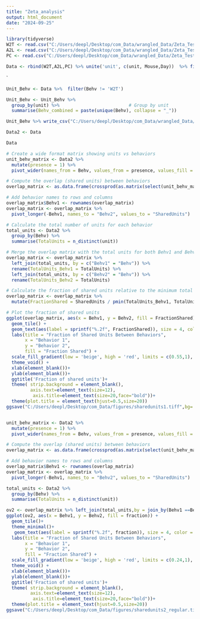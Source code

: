 ```yaml
---
title: "Zeta_analysis"
output: html_document
date: "2024-09-25"
---
```


```r
library(tidyverse)
W2T <- read.csv("C:/Users/deepl/Desktop/com_Data/wrangled_Data/Zeta_Tests/W2T.csv") %>% mutate(Behv = 'W2T')
A2L <- read.csv("C:/Users/deepl/Desktop/com_Data/wrangled_Data/Zeta_Tests/A2L.csv") %>% mutate(Behv = 'A2L')
PC <- read.csv("C:/Users/deepl/Desktop/com_Data/wrangled_Data/Zeta_Tests/PC.csv") %>% mutate(Behv = 'PC')

Data <- rbind(W2T,A2L,PC) %>% unite('unit', c(unit, Mouse,Day))  %>% filter(p_val < 0.05) %>% select(-X,-p_val)
```



`


```r

Unit_Behv <- Data %>%  filter(Behv != 'W2T')

Unit_Behv <- Unit_Behv %>%
  group_by(unit) %>%                          # Group by unit
  summarise(Behv_combined = paste(unique(Behv), collapse = "_"))

Unit_Behv %>% write_csv("C:/Users/deepl/Desktop/com_Data/wrangled_Data/Zeta_Tests/Unit_behv.csv")
```

```r

Data2 <- Data 

Data

# Create a wide format matrix showing units vs behaviors
unit_behv_matrix <- Data2 %>%
  mutate(presence = 1) %>%
  pivot_wider(names_from = Behv, values_from = presence, values_fill = 0)

# Compute the overlap (shared units) between behaviors
overlap_matrix <- as.data.frame(crossprod(as.matrix(select(unit_behv_matrix, -unit))))

# Add behavior names to rows and columns
overlap_matrix$Behv1 <- rownames(overlap_matrix)
overlap_matrix <- overlap_matrix %>%
  pivot_longer(-Behv1, names_to = "Behv2", values_to = "SharedUnits")

# Calculate the total number of units for each behavior
total_units <- Data2 %>%
  group_by(Behv) %>%
  summarise(TotalUnits = n_distinct(unit))

# Merge the overlap matrix with the total units for both Behv1 and Behv2
overlap_matrix <- overlap_matrix %>%
  left_join(total_units, by = c("Behv1" = "Behv")) %>%
  rename(TotalUnits_Behv1 = TotalUnits) %>%
  left_join(total_units, by = c("Behv2" = "Behv")) %>%
  rename(TotalUnits_Behv2 = TotalUnits)

# Calculate the fraction of shared units relative to the minimum total units between Behv1 and Behv2
overlap_matrix <- overlap_matrix %>%
  mutate(FractionShared = SharedUnits / pmin(TotalUnits_Behv1, TotalUnits_Behv2))  # Use minimum to ensure symmetry

# Plot the fraction of shared units
ggplot(overlap_matrix, aes(x = Behv1, y = Behv2, fill = FractionShared)) +
  geom_tile() +
  geom_text(aes(label = sprintf("%.2f", FractionShared)), size = 4, color = "black") +  # Add numbers inside tiles
  labs(title = "Fraction of Shared Units Between Behaviors",
       x = "Behavior 1",
       y = "Behavior 2",
       fill = "Fraction Shared") +
  scale_fill_gradient(low = 'beige', high = 'red', limits = c(0.55,1), breaks = c(0.55,1) ,na.value = "darkred")+
  theme_void() +
  xlab(element_blank())+
  ylab(element_blank())+
  ggtitle('Fraction of shared units')+
  theme( strip.background = element_blank(),
         axis.text=element_text(size=12),
          axis.title=element_text(size=20,face="bold"))+
  theme(plot.title = element_text(hjust=0.5,size=20))
ggsave("C:/Users/deepl/Desktop/com_Data/figures/sharedunits1.tiff",bg='white')


unit_behv_matrix <- Data2 %>% 
  mutate(presence = 1) %>%
  pivot_wider(names_from = Behv, values_from = presence, values_fill = 0)

# Compute the overlap (shared units) between behaviors
overlap_matrix <- as.data.frame(crossprod(as.matrix(select(unit_behv_matrix, -unit))))

# Add behavior names to rows and columns
overlap_matrix$Behv1 <- rownames(overlap_matrix)
overlap_matrix <- overlap_matrix %>%
  pivot_longer(-Behv1, names_to = "Behv2", values_to = "SharedUnits")

total_units <- Data2 %>%
  group_by(Behv) %>%
  summarise(TotalUnits = n_distinct(unit))

ov2 <- overlap_matrix %>% left_join(total_units,by = join_by(Behv1 ==Behv)) %>% mutate(fraction = SharedUnits/TotalUnits)
ggplot(ov2, aes(x = Behv1, y = Behv2, fill = fraction)) +
  geom_tile()+
  theme_minimal()+
   geom_text(aes(label = sprintf("%.2f", fraction)), size = 4, color = "black") +  # Add numbers inside tiles
  labs(title = "Fraction of Shared Units Between Behaviors",
       x = "Behavior 1",
       y = "Behavior 2",
       fill = "Fraction Shared") +
  scale_fill_gradient(low = 'beige', high = 'red', limits = c(0.24,1), breaks = c(0.24,1) ,na.value = "black")+
  theme_void() +
  xlab(element_blank())+
  ylab(element_blank())+
  ggtitle('Fraction of shared units')+
  theme( strip.background = element_blank(),
         axis.text=element_text(size=12),
          axis.title=element_text(size=20,face="bold"))+
  theme(plot.title = element_text(hjust=0.5,size=20))
ggsave("C:/Users/deepl/Desktop/com_Data/figures/sharedunits2_regular.tiff")



```




